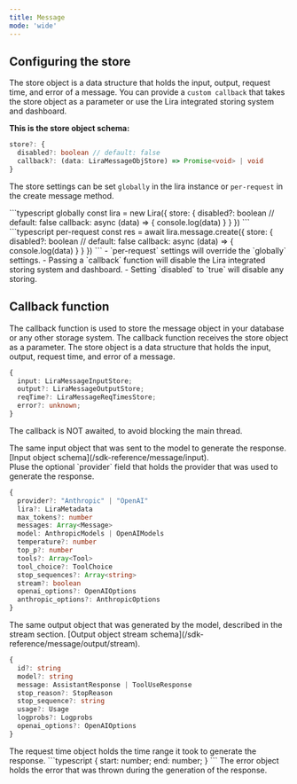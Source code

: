 ```yaml
---
title: Message
mode: 'wide'
---
```


## Configuring the store

The store object is a data structure that holds the input, output, request time, and error of a message. You can provide a `custom callback` that takes the store object as a parameter or use the Lira integrated storing system and dashboard.<br/>

<b>This is the store object schema:</b>
```typescript
store?: {
  disabled?: boolean // default: false
  callback?: (data: LiraMessageObjStore) => Promise<void> | void
}
```
The store settings can be set `globally` in the lira instance or `per-request` in the create message method.

<CodeGroup>
```typescript globally
const lira = new Lira({
  store: {
    disabled?: boolean // default: false
    callback: async (data) => {
      console.log(data)
    }
  }
})
```
```typescript per-request
const res = await lira.message.create({
  store: {
    disabled?: boolean // default: false
    callback: async (data) => {
      console.log(data)
    }
  }
})
```
</CodeGroup>

<Warning>
  - `per-request` settings will override the `globally` settings. - Passing a
  `callback` function will disable the Lira integrated storing system and
  dashboard. - Setting `disabled` to `true` will disable any storing.
</Warning>

## Callback function

The callback function is used to store the message object in your database or any other storage system. The callback function receives the store object as a parameter. The store object is a data structure that holds the input, output, request time, and error of a message.

```typescript
{
  input: LiraMessageInputStore;
  output?: LiraMessageOutputStore;
  reqTime?: LiraMessageReqTimesStore;
  error?: unknown;
}
```

<Note>The callback is NOT awaited, to avoid blocking the main thread.</Note>

<ParamField  body="input" name="input" type="LiraMessageInputStore" required>
  The same input object that was sent to the model to generate the response.
  [Input object schema](/sdk-reference/message/input).
  <br/>Pluse the optional `provider` field that holds the provider that was used to generate the response.

```typescript
{
  provider?: "Anthropic" | "OpenAI"
  lira?: LiraMetadata
  max_tokens?: number
  messages: Array<Message>
  model: AnthropicModels | OpenAIModels
  temperature?: number
  top_p?: number
  tools?: Array<Tool>
  tool_choice?: ToolChoice
  stop_sequences?: Array<string>
  stream?: boolean
  openai_options?: OpenAIOptions
  anthropic_options?: AnthropicOptions
}
```

</ParamField >

<ParamField body="output" name="output" type="LiraMessageOutputStore">
  The same output object that was generated by the model, described in the
  stream section. [Output object stream
  schema](/sdk-reference/message/output/stream).
  
  ```typescript
  {
    id?: string
    model?: string
    message: AssistantResponse | ToolUseResponse
    stop_reason?: StopReason
    stop_sequence?: string
    usage?: Usage
    logprobs?: Logprobs
    openai_options?: OpenAIOptions
  }
  ```
</ParamField>

<ParamField body="reqTime" name="reqTime" type="LiraMessageReqTimesStore">
  The request time object holds the time range it took to generate the response.
  ```typescript
  { 
    start: number;
    end: number;
  }
  ```
</ParamField>

<ParamField body="error" name="error" type="unknown">
  The error object holds the error that was thrown during the generation of the
  response.
</ParamField>
